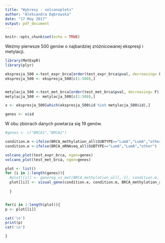 ```yaml
---
title: "Wykresy - volcanoplots"
author: "Aleksandra Dąbrowska"
date: "17 May 2017"
output: pdf_document
---
```


```r
knitr::opts_chunk$set(echo = TRUE)
```

Weźmy pierwsze 500 genów o najbardziej zróżnicowanej ekspresji i metylacji.
```r
library(MetExpR)
library(plyr)

ekspresja_500 <-test_expr_brca[order(test_expr_brca$pval, decreasing= F),]
ekspresja_500 <- ekspresja_500[c(1:500),]


metylacja_500 <-test_met_brca[order(test_met_brca$pval, decreasing= F),]
metylacja_500 <- metylacja_500[c(1:500),]

x <- ekspresja_500[which(ekspresja_500$id %in% metylacja_500$id),]

genes <- x$id


```

W obu zbiorach danych powtarza się 19 genów.



```r

#genes <- c("BRCA1","BRCA2")

condition.m <-ifelse(BRCA_methylation_all$SUBTYPE=="LumA","LumA","other")
condition.e <-ifelse(BRCA_mRNAseq_all$SUBTYPE=="LumA","LumA","other")

volcano_plot(test_expr_brca, ngen=genes)
volcano_plot(test_met_brca, ngen=genes)

plot <- list()
for (i in 1:length(genes)){
  #plot[[i]] <- genereg_vs_met(BRCA_methylation_all[,-1], condition.m, gene="BRCA2")
  plot[[i]] <- visual_gene(condition.e, condition.m, BRCA_methylation_all[,-1],BRCA_mRNAseq_all[,-1], gene=genes[i], test_expr_brca, test_met_brca)
  
  }


for(i in 1:length(plot)){
p <- plot[[i]]

cat('\n')  
print(p)
cat('\n') 

}


```